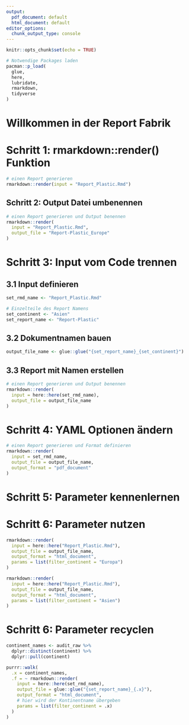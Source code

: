 ```yaml
---
output:
  pdf_document: default
  html_document: default
editor_options:
  chunk_output_type: console
---
```


```r
knitr::opts_chunk$set(echo = TRUE)

# Notwendige Packages laden
pacman::p_load(
  glue,
  here,
  lubridate,
  rmarkdown,
  tidyverse
)
```

# Willkommen in der Report Fabrik

# Schritt 1: rmarkdown::render() Funktion

```r
# einen Report generieren
rmarkdown::render(input = "Report_Plastic.Rmd")
```


## Schritt 2:  Output Datei umbenennen

```r
# einen Report generieren und Output benennen
rmarkdown::render(
  input = "Report_Plastic.Rmd",
  output_file = "Report-Plastic_Europe"
)
```


# Schritt 3: Input vom Code trennen

## 3.1 Input definieren
```r
set_rmd_name <- "Report_Plastic.Rmd"

# Einzelteile des Report Namens
set_continent <- "Asien"
set_report_name <- "Report-Plastic"
```

## 3.2 Dokumentnamen bauen
```r
output_file_name <- glue::glue("{set_report_name}_{set_continent}")
```

## 3.3 Report mit Namen erstellen 
```r
# einen Report generieren und Output benennen
rmarkdown::render(
  input = here::here(set_rmd_name),
  output_file = output_file_name
)
```

# Schritt 4: YAML Optionen ändern 
```r
# einen Report generieren und Format definieren
rmarkdown::render(
  input = set_rmd_name,
  output_file = output_file_name,
  output_format = "pdf_document"
)
```


# Schritt 5: Parameter kennenlernen
  <!-- params: -->
  <!--   filter_continent: -->
  <!--     label: "Ausgewählte Region:" -->
  <!--     value: "alle Kontinente" -->
  <!--     input: select -->
  <!--     choices: ["Afrika", -->
  <!--               "Amerika", -->
  <!--               "Asien", -->
  <!--               "Europa", -->
  <!--               "Ozeanien", -->
  <!--               "alle Kontinente"] -->

# Schritt 6: Parameter nutzen

```r
rmarkdown::render(
  input = here::here("Report_Plastic.Rmd"),
  output_file = output_file_name,
  output_format = "html_document",
  params = list(filter_continent = "Europa")
)
```

```r
rmarkdown::render(
  input = here::here("Report_Plastic.Rmd"),
  output_file = output_file_name,
  output_format = "html_document",
  params = list(filter_continent = "Asien")
)
```

# Schritt 6: Parameter recyclen

```r
continent_names <- audit_raw %>%
  dplyr::distinct(continent) %>%
  dplyr::pull(continent)
```

```r
purrr::walk(
  .x = continent_names,
  .f = ~ rmarkdown::render(
    input = here::here(set_rmd_name),
    output_file = glue::glue("{set_report_name}_{.x}"),
    output_format = "html_document",
    # hier wird der Kontinentname übergeben
    params = list(filter_continent = .x)
  )
)
```
